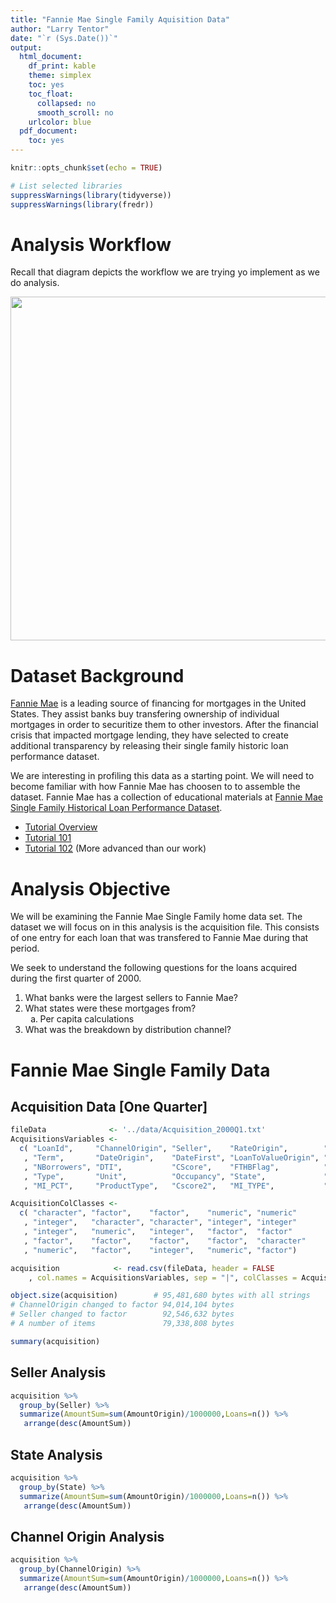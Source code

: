```yaml
---
title: "Fannie Mae Single Family Aquisition Data"
author: "Larry Tentor"
date: "`r (Sys.Date())`"
output:
  html_document:
    df_print: kable
    theme: simplex
    toc: yes
    toc_float:
      collapsed: no
      smooth_scroll: no
    urlcolor: blue
  pdf_document:
    toc: yes
---
```


```r
knitr::opts_chunk$set(echo = TRUE)
```

```r
# List selected libraries
suppressWarnings(library(tidyverse))
suppressWarnings(library(fredr))
```
# Analysis Workflow

Recall that diagram depicts the workflow we are trying yo implement as we do analysis.

![](../image/data-science.png){width=550px}

# Dataset Background

[Fannie Mae](https://www.fanniemae.com/portal/about-fm/what-we-do.html) is a leading source of financing for mortgages in the United States.  They assist banks buy transfering ownership of individual mortgages in order to securitize them to other investors.  After the financial crisis that impacted mortgage lending, they have selected to create additional transparency by releasing their single family historic loan performance dataset. 

We are interesting in profiling this data as a starting point.  We will need to become familiar with how Fannie Mae has choosen to to assemble the dataset.  Fannie Mae has a collection of educational materials at [Fannie Mae Single Family Historical Loan Performance Dataset](ttps://www.fanniemae.com/portal/funding-the-market/data/loan-performance-data.html).

- [Tutorial Overview](https://fanniemae.articulate-online.com/p/7778726526/story_html5.html)
- [Tutorial 101](https://fanniemae.articulate-online.com/p/7778704184/presentation_html5.html)
- [Tutorial 102](https://fanniemae.articulate-online.com/p/7778736213/presentation_html5.html) (More advanced than our work)

# Analysis Objective

We will be examining the Fannie Mae Single Family home data set.  The dataset we will focus on in this analysis is the acquisition file.  This consists of one entry for each loan that was transfered to Fannie Mae during that period.

We seek to understand the following questions for the loans acquired during the first quarter of 2000.

1. What banks were the largest sellers to Fannie Mae?
2. What states were these mortgages from?
    a. Per capita calculations
3. What was the breakdown by distribution channel?


# Fannie Mae Single Family Data

## Acquisition Data [One Quarter]

```r

fileData              <- '../data/Acquisition_2000Q1.txt'
AcquisitionsVariables <- 
  c( "LoanId",     "ChannelOrigin", "Seller",    "RateOrigin",        "AmountOrigin"
   , "Term",       "DateOrigin",    "DateFirst", "LoanToValueOrigin", "LoanToValueCombinedOrigin"
   , "NBorrowers", "DTI",           "CScore",    "FTHBFlag",          "Purpose"
   , "Type",       "Unit",          "Occupancy", "State",             "Zip3"
   , "MI_PCT",     "ProductType",   "Cscore2",   "MI_TYPE",           "RelocationFlag")

AcquisitionColClasses <- 
  c( "character", "factor",    "factor",    "numeric", "numeric"
   , "integer",   "character", "character", "integer", "integer"
   , "integer",   "numeric",   "integer",   "factor",  "factor"
   , "factor",    "factor",    "factor",    "factor",  "character"
   , "numeric",   "factor",    "integer",   "numeric", "factor")

acquisition            <- read.csv(fileData, header = FALSE
    , col.names = AcquisitionsVariables, sep = "|", colClasses = AcquisitionColClasses)

object.size(acquisition)        # 95,481,680 bytes with all strings
# ChannelOrigin changed to factor 94,014,104 bytes
# Seller changed to factor        92,546,632 bytes
# A number of items               79,338,808 bytes

summary(acquisition)
```

## Seller Analysis

```r
acquisition %>%
  group_by(Seller) %>%
  summarize(AmountSum=sum(AmountOrigin)/1000000,Loans=n()) %>%
   arrange(desc(AmountSum))
```

## State Analysis

```r
acquisition %>%
  group_by(State) %>%
  summarize(AmountSum=sum(AmountOrigin)/1000000,Loans=n()) %>%
   arrange(desc(AmountSum))
```

## Channel Origin Analysis

```r
acquisition %>%
  group_by(ChannelOrigin) %>%
  summarize(AmountSum=sum(AmountOrigin)/1000000,Loans=n()) %>%
   arrange(desc(AmountSum))
```


